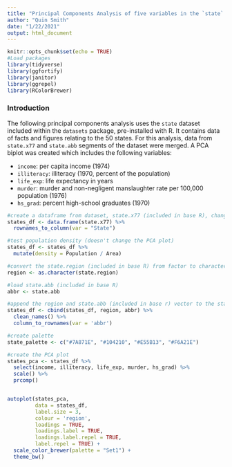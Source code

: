 ```yaml
---
title: "Principal Components Analysis of five variables in the `state` dataset"
author: "Quin Smith"
date: "1/22/2021"
output: html_document
---
```


```r
knitr::opts_chunk$set(echo = TRUE)
#Load packages
library(tidyverse)
library(ggfortify)
library(janitor)
library(ggrepel)
library(RColorBrewer)
```

### Introduction

The following principal components analysis uses the `state` dataset included within the `datasets` package, pre-installed with R.  It contains data of facts and figures relating to the 50 states.  For this analysis, data from `state.x77` and `state.abb` segments of the dataset were merged.  A PCA biplot was created which includes the following variables:

- `income`: per capita income (1974)
- `illiteracy`: illiteracy (1970, percent of the population)
- `life_exp`: life expectancy in years
- `murder`: murder and non-negligent manslaughter rate per 100,000 population (1976)
- `hs_grad`: percent high-school graduates (1970)

```r
#create a dataframe from dataset, state.x77 (included in base R), change row names to a column 
states_df <- data.frame(state.x77) %>% 
  rownames_to_column(var = "State")

#test population density (doesn't change the PCA plot)
states_df <- states_df %>% 
  mutate(density = Population / Area)

#convert the state.region (included in base R) from factor to character vector
region <- as.character(state.region)

#load state.abb (included in base R)
abbr <- state.abb

#append the region and state.abb (included in base r) vector to the state dataframe, clean names, change the row names from the abbreviations
states_df <- cbind(states_df, region, abbr) %>% 
  clean_names() %>% 
  column_to_rownames(var = 'abbr')
```

```r
#create palette
state_palette <- c("#7A871E", "#104210", "#E55B13", "#F6A21E")

#create the PCA plot
states_pca <- states_df %>% 
  select(income, illiteracy, life_exp, murder, hs_grad) %>% 
  scale() %>% 
  prcomp()


autoplot(states_pca,
         data = states_df,
         label.size = 3,
         colour = 'region',
         loadings = TRUE,
         loadings.label = TRUE,
         loadings.label.repel = TRUE,
         label.repel = TRUE) +
  scale_color_brewer(palette = "Set1") +
  theme_bw()
```


